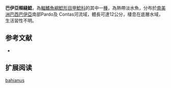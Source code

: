 {{Speciesbox
| name = 巴伊亞頰縫鯰
| image = 
| image_width = 250px
| image_caption = 
| status = NE
| status_system = IUCN3.1
| genus = Pareiorhaphis
| species = bahianus
| authority = [[Gosline|Gosline]], 1947
| synonyms = *''Corymbophanes bahianus'',Gosline, 1947
}}

'''巴伊亞頰縫鯰'''，為[[輻鰭魚綱|輻鰭魚綱]][[鯰形目|鯰形目]][[甲鯰科|甲鯰科]]的其中一[[種|種]]，為熱帶淡水魚，分布於[[南美洲|南美洲]][[巴西|巴西]][[巴伊亞|巴伊亞]]南部Pardo及 Contas河流域，體長可達12公分，棲息在底層水域，生活習性不明。
==参考文献==
*{{FishBase_species|genus=Pareiorhaphis|species=bahianus|year=2015|month=2}}

== 扩展阅读 ==
{{refbegin}}
{{wikispecies-inline|Pareiorhaphis bahianus|巴伊亞頰縫鯰}}
{{refend}}
{{Taxonbar|from=Q6404840}}

[[Category:頰縫鯰屬|bahianus]]